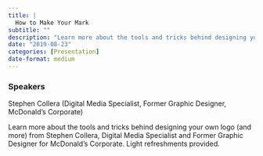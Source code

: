 ```yaml
---
title: |
  How to Make Your Mark
subtitle: ""
description: "Learn more about the tools and tricks behind designing your own logo (and more) from Stephen Collera, Digital Media Specialist and Former Graphic Designer for McDonald’s Corporate. "
date: "2019-08-23"
categories: [Presentation]
date-format: medium 
---
```


### Speakers  
Stephen Collera (Digital Media Specialist, Former Graphic Designer, McDonald’s Corporate)

Learn more about the tools and tricks behind designing your own logo (and more) from Stephen Collera, Digital Media Specialist and Former Graphic Designer for McDonald’s Corporate. Light refreshments provided.

